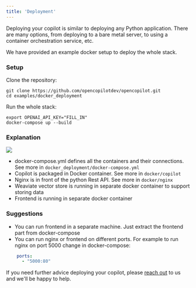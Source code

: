 ```yaml
---
title: 'Deployment'
---
```


Deploying your copilot is similar to deploying any Python application. There are many options, from deploying to a bare metal server, to using a container orchestration service, etc.

We have provided an example docker setup to deploy the whole stack.

### Setup

Clone the repository:

```shell
git clone https://github.com/opencopilotdev/opencopilot.git
cd examples/docker_deployment
```

Run the whole stack:

```shell
export OPENAI_API_KEY="FILL_IN"
docker-compose up --build
```

### Explanation

<img src="/images/docker_stack.png" />

* docker-compose.yml defines all the containers and their connections. See more in `docker_deployment/docker-compose.yml`
* Copilot is packaged in Docker container. See more in `docker/copilot`
* Nginx is in front of the python Rest API. See more in `docker/nginx`
* Weaviate vector store is running in separate docker container to support storing data
* Frontend is running in separate docker container

### Suggestions

* You can run frontend in a separate machine. Just extract the frontend part from docker-compose
* You can run nginx or frontend on different ports. For example to run nginx on port 5000 change in docker-compose:

```yaml
    ports:
      - "5000:80"
```

If you need further advice deploying your copilot, please [reach out](/welcome/introduction#getting-help) to us and we'll be happy to help.